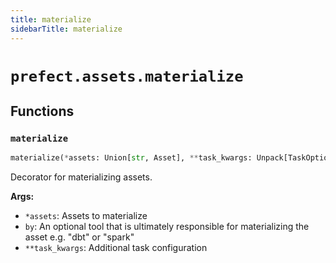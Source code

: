 ```yaml
---
title: materialize
sidebarTitle: materialize
---
```


# `prefect.assets.materialize`

## Functions

### `materialize` <sup><a href="https://github.com/PrefectHQ/prefect/blob/main/src/prefect/assets/materialize.py#L17" target="_blank"><Icon icon="github" size="14" /></a></sup>

```python
materialize(*assets: Union[str, Asset], **task_kwargs: Unpack[TaskOptions]) -> Callable[[Callable[P, R]], MaterializingTask[P, R]]
```


Decorator for materializing assets.

**Args:**
- `*assets`: Assets to materialize
- `by`: An optional tool that is ultimately responsible for materializing the asset e.g. "dbt" or "spark"
- `**task_kwargs`: Additional task configuration

